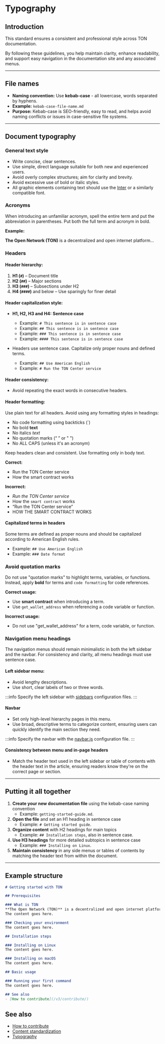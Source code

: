 
# Typography

## Introduction

This standard ensures a consistent and professional style across TON documentation.

By following these guidelines, you help maintain clarity, enhance readability, and support easy navigation in the documentation site and any associated menus.

---

## File names

- **Naming convention:** Use **kebab-case** - all lowercase, words separated by hyphens.
- **Example:** `kebab-case-file-name.md`
- **Purpose:** Kebab-case is SEO-friendly, easy to read, and helps avoid naming conflicts or issues in case-sensitive file systems.

---

## Document typography

### General text style

- Write concise, clear sentences.
- Use simple, direct language suitable for both new and experienced users.
- Avoid overly complex structures; aim for clarity and brevity.
- Avoid excessive use of bold or italic styles.
- All graphic elements containing text should use the [Inter](https://rsms.me/inter/) or a similarly compatible font.

### Acronyms

When introducing an unfamiliar acronym, spell the entire term and put the abbreviation in parentheses. Put both the full term and acronym in bold.

**Example:**

**The Open Network (TON)** is a decentralized and open internet platform...

### Headers

#### Header hierarchy:

1. **H1 (`#`)** – Document title
2. **H2 (`##`)** – Major sections
3. **H3 (`###`)** – Subsections under H2
4. **H4 (`####`)** and below – Use sparingly for finer detail

#### Header capitalization style:

- **H1, H2, H3 and H4:** **Sentence case**
  - Example: `# This sentence is in sentence case`
  - Example: `## This sentence is in sentence case`
  - Example: `### This sentence is in sentence case`
  - Example: `#### This sentence is in sentence case`

- Headers use sentence case. Capitalize only proper nouns and defined terms.
  - Example: `## Use American English`
  - Example: `# Run the TON Center service`

#### Header consistency:

- Avoid repeating the exact words in consecutive headers.

#### Header formatting:

Use plain text for all headers.
Avoid using any formatting styles in headings:

- No code formatting using backticks (&#96;)
- No bold **text**
- No italics _text_
- No quotation marks (“ ” or " ")
- No ALL CAPS (unless it's an acronym)

Keep headers clean and consistent. Use formatting only in body text.

**Correct:**

- Run the TON Center service
- How the smart contract works

**Incorrect:**

- _Run the TON Center service_
- How the `smart contract` works
- “Run the TON Center service”
- HOW THE SMART CONTRACT WORKS

#### Capitalized terms in headers

Some terms are defined as proper nouns and should be capitalized according to American English rules.

- Example: `## Use American English`
- Example: `### Date format`

### Avoid quotation marks

Do not use "quotation marks" to highlight terms, variables, or functions. Instead, apply **bold** for terms and `code formatting` for code references.

**Correct usage:**

- Use **smart contract** when introducing a term.
- Use `get_wallet_address` when referencing a code variable or function.

**Incorrect usage:**

- Do not use "get_wallet_address" for a term, code variable, or function.

### Navigation menu headings

The navigation menus should remain minimalistic in both the left sidebar and the navbar. For consistency and clarity, all menu headings must use sentence case.

#### Left sidebar menu:

- Avoid lengthy descriptions.
- Use short, clear labels of two or three words.

:::info
Specify the left sidebar with [sidebars](https://github.com/ton-community/ton-docs/tree/main/sidebars) configuration files.
:::

#### Navbar

- Set only high-level hierarchy pages in this menu.
- Use broad, descriptive terms to categorize content, ensuring users can quickly identify the main section they need.

:::info
Specify the navbar with the [navbar.js](https://github.com/ton-community/ton-docs/blob/main/navbar.js) configuration file.
:::

#### Consistency between menu and in-page headers

- Match the header text used in the left sidebar or table of contents with the header text in the article, ensuring readers know they're on the correct page or section.

---

## Putting it all together

1. **Create your new documentation file** using the kebab-case naming convention
   - Example: `getting-started-guide.md`.
2. **Open the file** and set an H1 heading in sentence case
   - Example: `# Getting started guide`.
3. **Organize content** with H2 headings for main topics
   - Example: `## Installation steps`, also in sentence case.
4. **Use H3 headings** for more detailed subtopics in sentence case
   - Example: `### Installing on Linux`.
5. **Maintain consistency** in any side menus or tables of contents by matching the header text from within the document.

---

## Example structure

```markdown title="getting-started-with-ton.md"
# Getting started with TON

## Prerequisites

### What is TON
**The Open Network (TON)** is a decentralized and open internet platform...
The content goes here.

### Checking your environment
The content goes here.

## Installation steps

### Installing on Linux
The content goes here.

### Installing on macOS
The content goes here.

## Basic usage

### Running your first command
The content goes here.

## See also
- [How to contribute](/v3/contribute/)
```

## See also

- [How to contribute](/v3/contribute/)
- [Content standardization](/v3/contribute/content-standardization/)
- [Typography](/v3/contribute/typography/)

<Feedback />
